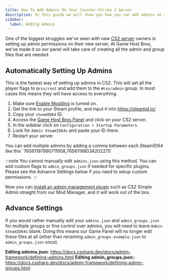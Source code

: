 ```yaml
---
title: How To Add Admins On Your Counter-Strike 2 Server
description: In this guide we will show you how you can add admins on your Counter-Strike 2 dedicated server
sidebar:
  label: Adding Admins
---
```


One of the biggest struggles we've seen with new [CS2 server](https://www.gamehostbros.com/cs2-server-hosting/) owners is setting up admin permissions on their new server. At Game Host Bros, we've made it so our panel will take care of creating all the admin and group files that are needed.

## Automatically Setting Up Admins

This is the fastest way of setting up admins in CS2. This will set all the player flags to `@css/root` and add them to the `#css/admin` group. In most cases this means they will have access to everything.
<Steps>
1. Make sure [Enable Modding](/games/counter-strike-2/install-plugins/) is turned on.
2. Get the link to your Steam profile, and input it into https://steamid.io/ 
3. Copy your `steamID64` ID.
4. Access the [Game Host Bros Panel](https://panel.gamehostbros.com/) and click on your CS2 server.
5. In the sidebar click on `Configuration > Startup Parameters`.
6. Look for `Admin SteamID64s` and paste your ID there.
7. Restart your server.
</Steps>
You can add multiple admins by adding a comma between each SteamID64 like this `76561197990711958,76561198034202275`

:::note
You cannot manually edit `admins.json` using this method. You can add custom flags to `admin_groups.json` if needed for specific plugins. Please see the Advance Settings below if you need to setup custom permissions.
:::

Now you can [install an admin management plugin](/games/counter-strike-2/install-plugins/) such as CS2 Simple Admin straight from our Mod Manager, and it will work out of the box.

## Advance Settings

If you would rather manually edit your `admins.json` and `admin_groups.json` for multiple groups or fine control over admins, you will need to leave `Admin SteamID64s` blank. Doing this means our Game Panel will no longer edit these files at all (other than renaming `admin_groups.example.json` to `admin_groups.json` once).

**Editing admins.json**: https://docs.cssharp.dev/docs/admin-framework/defining-admins.html
**Editing admin_groups.json:**: https://docs.cssharp.dev/docs/admin-framework/defining-admin-groups.html